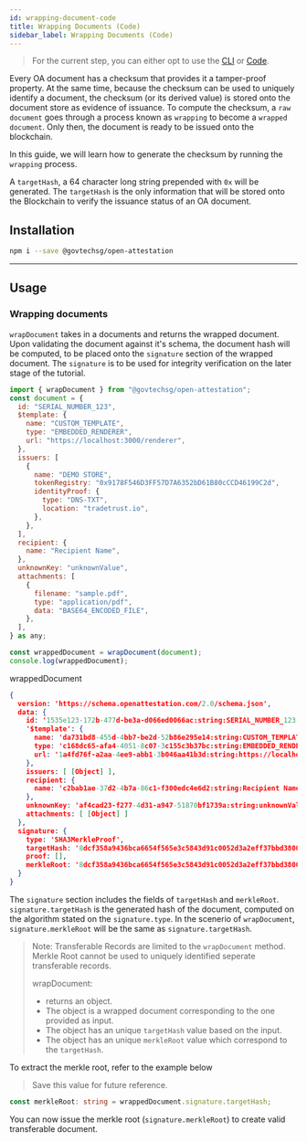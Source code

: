 ```yaml
---
id: wrapping-document-code
title: Wrapping Documents (Code)
sidebar_label: Wrapping Documents (Code)
---
```



<Flow />

> For the current step, you can either opt to use the [CLI](/docs/tutorial/transferable-records/wrapping-document-cli) or [Code](/docs/tutorial/transferable-records/wrapping-document-cli).

Every OA document has a checksum that provides it a tamper-proof property. At the same time, because the checksum can be used to uniquely identify a document, the checksum (or its derived value) is stored onto the document store as evidence of issuance. To compute the checksum, a `raw document` goes through a process known as `wrapping` to become a `wrapped document`. Only then, the document is ready to be issued onto the blockchain.

In this guide, we will learn how to generate the checksum by running the `wrapping` process.

A `targetHash`, a 64 character long string prepended with `0x` will be generated. The `targetHash` is the only information that will be stored onto the Blockchain to verify the issuance status of an OA document.

## Installation

```bash
npm i --save @govtechsg/open-attestation
```

---

## Usage

### Wrapping documents

`wrapDocument` takes in a documents and returns the wrapped document. Upon validating the document against it's schema, the document hash will be computed, to be placed onto the `signature` section of the wrapped document. The `signature` is to be used for integrity verification on the later stage of the tutorial.

```js
import { wrapDocument } from "@govtechsg/open-attestation";
const document = {
  id: "SERIAL_NUMBER_123",
  $template: {
    name: "CUSTOM_TEMPLATE",
    type: "EMBEDDED_RENDERER",
    url: "https://localhost:3000/renderer",
  },
  issuers: [
    {
      name: "DEMO STORE",
      tokenRegistry: "0x9178F546D3FF57D7A6352bD61B80cCCD46199C2d",
      identityProof: {
        type: "DNS-TXT",
        location: "tradetrust.io",
      },
    },
  ],
  recipient: {
    name: "Recipient Name",
  },
  unknownKey: "unknownValue",
  attachments: [
    {
      filename: "sample.pdf",
      type: "application/pdf",
      data: "BASE64_ENCODED_FILE",
    },
  ],
} as any;

const wrappedDocument = wrapDocument(document);
console.log(wrappedDocument);
```

wrappedDocument

```json
{
  version: 'https://schema.openattestation.com/2.0/schema.json',
  data: {
    id: '1535e123-172b-477d-be3a-d066ed0066ac:string:SERIAL_NUMBER_123',
    '$template': {
      name: 'da731bd8-455d-4bb7-be2d-52b86e295e14:string:CUSTOM_TEMPLATE',
      type: 'c168dc65-afa4-4051-8c07-3c155c3b37bc:string:EMBEDDED_RENDERER',
      url: '1a4fd76f-a2aa-4ee9-abb1-3b046aa41b3d:string:https://localhost:3000/renderer'
    },
    issuers: [ [Object] ],
    recipient: {
      name: 'c2bab1ae-37d2-4b7a-86c1-f300edc4e6d2:string:Recipient Name'
    },
    unknownKey: 'af4cad23-f277-4d31-a947-51870bf1739a:string:unknownValue',
    attachments: [ [Object] ]
  },
  signature: {
    type: 'SHA3MerkleProof',
    targetHash: '8dcf358a9436bca6654f565e3c5843d91c0052d3a2eff37bbd380038e8a1fa39',
    proof: [],
    merkleRoot: '8dcf358a9436bca6654f565e3c5843d91c0052d3a2eff37bbd380038e8a1fa39'
  }
}
```

The `signature` section includes the fields of `targetHash` and `merkleRoot`.
`signature.targetHash` is the generated hash of the document, computed on the algorithm stated on the `signature.type`.
In the scenerio of `wrapDocument`, `signature.merkleRoot` will be the same as `signature.targetHash`.

> Note:
> Transferable Records are limited to the `wrapDocument` method.
> Merkle Root cannot be used to uniquely identified seperate transferable records.
>
> wrapDocument:
>
> - returns an object.
> - The object is a wrapped document corresponding to the one provided as input.
> - The object has an unique `targetHash` value based on the input.
> - The object has an unique `merkleRoot` value which correspond to the `targetHash`.

To extract the merkle root, refer to the example below

> Save this value for future reference.

```ts
const merkleRoot: string = wrappedDocument.signature.targetHash;
```

You can now issue the merkle root (`signature.merkleRoot`) to create valid transferable document.
